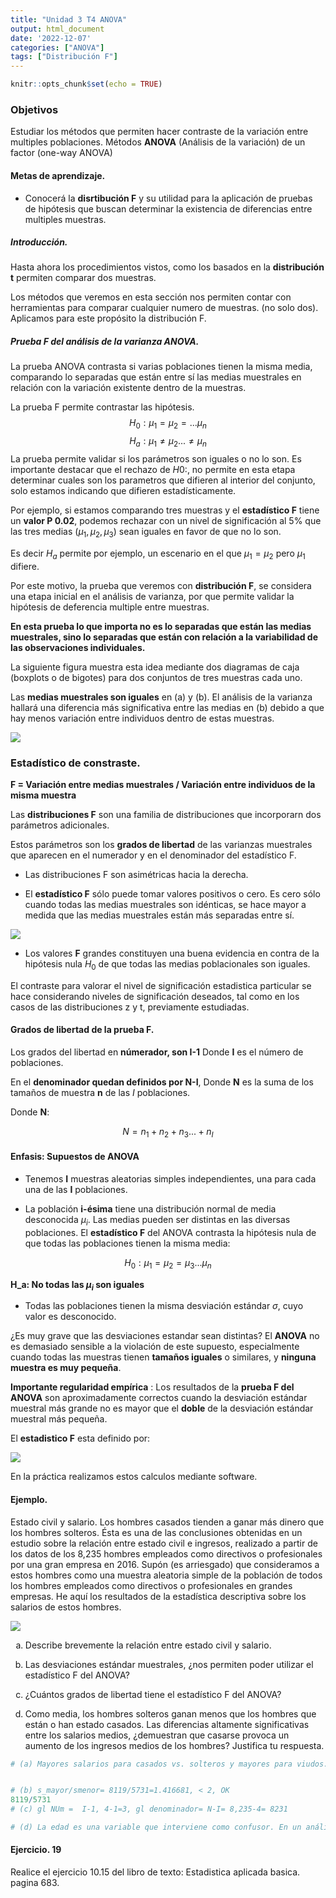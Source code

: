 ```yaml
---
title: "Unidad 3 T4 ANOVA"
output: html_document
date: '2022-12-07'
categories: ["ANOVA"]
tags: ["Distribución F"]
---
```



```r
knitr::opts_chunk$set(echo = TRUE)
```

### Objetivos

Estudiar los métodos que permiten hacer contraste de la variación entre multiples poblaciones. Métodos **ANOVA** (Análisis de la variación) de un factor (one-way ANOVA)

#### Metas de aprendizaje.

+ Conocerá la **disrtibución F**  y su utilidad para la aplicación de pruebas de hipótesis que buscan determinar la existencia de diferencias entre multiples muestras. 


##### Introducción. 

Hasta ahora los procedimientos  vistos, como los basados en la **distribución t**  permiten comparar dos muestras. 


Los métodos que  veremos en esta sección nos permiten contar con herramientas para comparar cualquier numero de muestras. (no solo dos). Aplicamos para este propósito la distribución F. 



##### Prueba F del análisis de la varianza ANOVA.

La prueba ANOVA contrasta si varias poblaciones tienen la misma media, comparando lo separadas que están entre sí las medias muestrales en relación con la variación existente dentro de la
muestras.

La prueba F permite contrastar las hipótesis. $$H_0: \mu_1=\mu_2= ...\mu_n$$
$$H_a:\mu_1\neq \mu_2...\neq \mu_n$$
La prueba permite validar si los parámetros son iguales o no lo son.  Es importante destacar que el rechazo de $H0:$, no permite en esta etapa determinar cuales son los parametros que difieren al interior del conjunto, solo estamos indicando que  difieren estadísticamente. 

Por ejemplo, si estamos comparando tres muestras y el **estadístico F** tiene un **valor P 0.02**, podemos rechazar con un nivel de significación al $5\%$ que las tres medias  ($\mu_1, \mu_2,\mu_3$) sean iguales en favor de que no lo son. 

Es decir $H_a$ permite por ejemplo, un escenario en el que  $\mu_1=\mu_2$ pero $\mu_1$ difiere.     

Por este motivo, la prueba que veremos con **distribución F**, se considera una etapa inicial en el análisis de varianza, por que permite validar la hipótesis de deferencia multiple entre muestras. 



**En esta prueba lo que importa no es lo separadas que están las medias muestrales, sino lo separadas que están con relación a la variabilidad de las observaciones individuales.**


La siguiente figura muestra esta idea mediante dos diagramas de caja (boxplots o de bigotes) para dos conjuntos de tres muestras cada uno. 

Las **medias muestrales son iguales** en (a) y (b). El análisis de la varianza hallará una diferencia más significativa entre las medias en (b) debido a que hay menos variación entre individuos dentro de estas muestras.

![](/img/ANOVA.jpg)


### Estadístico de constraste.



**F = Variación entre medias muestrales / Variación entre individuos de la misma muestra**

Las **distribuciones F** son una familia de distribuciones que incorporarn dos parámetros adicionales.  

Estos parámetros son los **grados de libertad** de las varianzas muestrales que aparecen en el numerador y en el denominador del estadístico F.
 
+ Las distribuciones F son asimétricas hacia la derecha.

+ El **estadístico F** sólo puede tomar valores positivos o cero. Es cero sólo cuando todas las medias muestrales son idénticas, se hace mayor a medida que las medias muestrales están más separadas entre sí.

![](/img/fs.jpg)

+ Los valores **F** grandes constituyen una
buena evidencia en contra de la hipótesis nula $H_0$ de que todas las medias poblacionales son iguales.

El contraste para valorar el nivel de significación estadistica  particular se hace considerando niveles de significación deseados, tal como en los casos de las distribuciones z y t, previamente estudiadas.


#### Grados de libertad de la prueba F.

Los grados del libertad en **númerador, son  I-1**  Donde  **I** es el número de poblaciones. 

En el **denominador quedan definidos por N-I**, Donde  **N** es la suma  de los tamaños de muestra **n** de las *I* poblaciones.

Donde **N**: 

$$N=n_1+n_2+n_3...+n_I$$


#### Enfasis: Supuestos de ANOVA


+ Tenemos **I** muestras aleatorias simples independientes, una para
cada una de las **I** poblaciones.


+ La población **i-ésima** tiene una distribución normal de media desconocida $\mu_i$. Las medias pueden ser distintas en las diversas poblaciones. El **estadístico F** del ANOVA contrasta la hipótesis nula de que todas las poblaciones tienen la misma media:

$$H_0: \mu_1 =\mu_2 =\mu_3...\mu_n$$

**H_a: No todas las $\mu_i$ son iguales**

+ Todas las poblaciones tienen la misma desviación estándar $\sigma$, cuyo valor es desconocido.

¿Es muy grave que las desviaciones estandar sean distintas? El **ANOVA** no es demasiado sensible a la violación de este supuesto, especialmente cuando todas
las muestras tienen **tamaños iguales** o similares, y **ninguna muestra es muy pequeña**.

**Importante regularidad empírica** : Los resultados de la **prueba F del ANOVA** son aproximadamente correctos cuando la desviación estándar muestral más grande no es mayor que el
**doble** de la desviación estándar muestral más pequeña.


El **estadistico F** esta definido por:

![](/img/fuck.jpg)

En la práctica realizamos estos calculos mediante software.





#### Ejemplo.

Estado civil y salario. Los hombres casados tienden a ganar más dinero que
los hombres solteros. Ésta es una de las conclusiones obtenidas en un estudio
sobre la relación entre estado civil e ingresos, realizado a partir de los datos de
los 8,235 hombres empleados como directivos o profesionales por una gran empresa en 2016. Supón (es arriesgado) que consideramos a estos hombres como
una muestra aleatoria simple de la población de todos los hombres empleados
como directivos o profesionales en grandes empresas. He aquí los resultados de
la estadística descriptiva sobre los salarios de estos hombres.

![](/img/viu2.jpg)

(a) Describe brevemente la relación entre estado civil y salario.


(b) Las desviaciones estándar muestrales, ¿nos permiten poder utilizar el estadístico F del ANOVA?


(c) ¿Cuántos grados de libertad tiene el estadístico F del ANOVA?

(d) Como media, los hombres solteros ganan menos que los hombres que están o han estado casados. Las diferencias altamente significativas entre los salarios medios, ¿demuestran que casarse provoca un aumento de los ingresos medios de los hombres? Justifica tu respuesta.

```r

# (a) Mayores salarios para casados vs. solteros y mayores para viudos. 


# (b) s_mayor/smenor= 8119/5731=1.416681, < 2, OK 
8119/5731
# (c) gl NUm =  I-1, 4-1=3, gl denominador= N-I= 8,235-4= 8231

# (d) La edad es una variable que interviene como confusor. En un análisis más detallado es importante controlar por estos efectos.

```


#### Ejercicio. 19

Realice el ejercicio 10.15 del libro de texto: Estadistica aplicada basica. pagina 683. 



